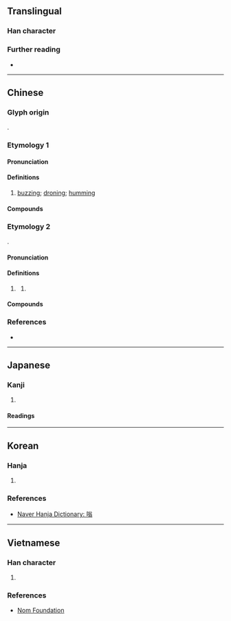 {{character info}}
==Translingual==

===Han character===
{{Han char|rn=30|rad=口|as=10|sn=13|four=68027|canj=RCIM|ids=⿰口翁}}

===Further reading===
* {{Han ref|kx=0203.270|dkj=04106|dj=0426.070|hdz=10669.120|uh=55E1|ud=21985|bh=B6E4|bd=46820}}

----

==Chinese==
{{zh-forms}}

===Glyph origin===
{{Han etym}}
{{Han compound|口|t1=mouth|翁|ls=psc|c1=s|c2=p}}.

===Etymology 1===
{{rfe|zh}}

====Pronunciation====
{{zh-pron
|m=wēng
|c=jung1
|h=pfs=
|md=
|mn=ml:ong
|w=
|mc=y
|oc=y
|cat=n
}}

====Definitions====
{{head|zh|Han character}}

# {{lb|zh|onomatopoeia}} [[buzz]]ing; [[drone|droning]]; [[hum]]ming

====Compounds====
{{zh-der|嗡嗡|嗡嗡彈|嗡嗡祖拉|大轟大嗡|嗡子|嗡鳴}}

===Etymology 2===
{{semantic loan|zh|sa|ॐ}}.

====Pronunciation====
{{zh-pron
|m=ōng
|c=
|h=pfs=
|md=
|mn=ml:ong
|w=
|mc=y
|oc=y
|cat=n
}}

====Definitions====
{{head|zh|Han character}}

# {{lb|zh|Buddhism}} {{l|en|om}}
## {{syn|zh|唵}}

====Compounds====
{{zh-der
|嗡阿吽:ōng ā hòng
|嗡摩尼呸咩哄:ōng mānī bēimēi hòng
}}

===References===
* {{R:yue:Hanzi}}

{{zh-cat|Intermediate}}

----

==Japanese==

===Kanji===
{{ja-kanji|grade=|rs=口10}}

# {{rfdef|ja|sort=口10}}

====Readings====
{{ja-readings
|on=ろう,ら
}}

----

==Korean==

===Hanja===
{{ko-hanja|[[소]] [[울음]]|옹}}

# {{rfdef|ko|sort=口10}}

===References===
* [https://web.archive.org/web/20210410180528/https://hanja.dict.naver.com/hanja?q=%E5%97%A1 Naver Hanja Dictionary: 嗡]

----

==Vietnamese==

===Han character===
{{vi-readings|hanviet=ông|nom=óng,ông|rs=口10}}

# {{rfdef|vi|sort=口10}}

===References===
* [http://nomfoundation.org/common/nom_details.php?codepoint=55E1 Nom Foundation]